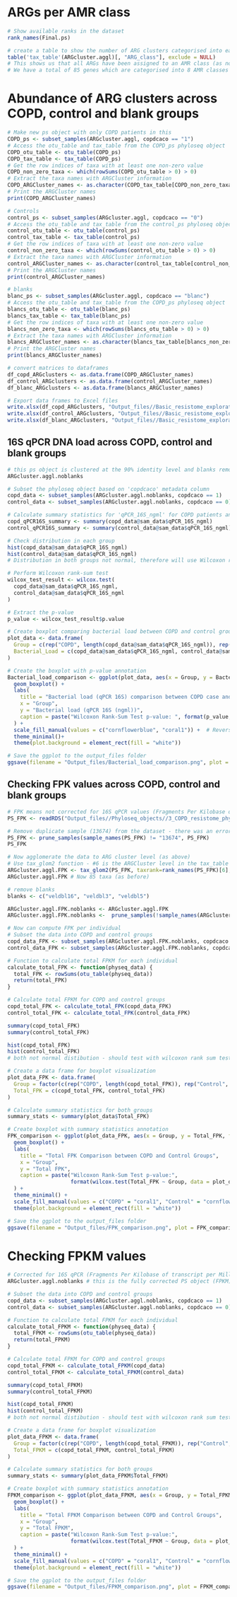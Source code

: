 # ARGs per AMR class
```r
# Show available ranks in the dataset
rank_names(Final.ps)

# create a table to show the number of ARG clusters categorised into each AMR class in this data set
table('tax_table'(ARGcluster.aggl)[, "ARG_class"], exclude = NULL)
# This shows us that all ARGs have been assigned to an AMR class (as no NAs present here so no artifacts in the data)
# We have a total of 85 genes which are categorised into 8 AMR classes 
```
# Abundance of ARG clusters across COPD, control and blank groups
```r
# Make new ps object with only COPD patients in this
COPD_ps <- subset_samples(ARGcluster.aggl, copdcaco == "1")
# Access the otu_table and tax_table from the COPD_ps phyloseq object
COPD_otu_table <- otu_table(COPD_ps)
COPD_tax_table <- tax_table(COPD_ps)
# Get the row indices of taxa with at least one non-zero value
COPD_non_zero_taxa <- which(rowSums(COPD_otu_table > 0) > 0)
# Extract the taxa names with ARGCluster information
COPD_ARGCluster_names <- as.character(COPD_tax_table[COPD_non_zero_taxa, "ARGCluster"])
# Print the ARGCluster names
print(COPD_ARGCluster_names)

# Controls 
control_ps <- subset_samples(ARGcluster.aggl, copdcaco == "0")
# Access the otu_table and tax_table from the control_ps phyloseq object
control_otu_table <- otu_table(control_ps)
control_tax_table <- tax_table(control_ps)
# Get the row indices of taxa with at least one non-zero value
control_non_zero_taxa <- which(rowSums(control_otu_table > 0) > 0)
# Extract the taxa names with ARGCluster information
control_ARGCluster_names <- as.character(control_tax_table[control_non_zero_taxa, "ARGCluster"])
# Print the ARGCluster names
print(control_ARGCluster_names)

# blanks 
blanc_ps <- subset_samples(ARGcluster.aggl, copdcaco == "blanc")
# Access the otu_table and tax_table from the COPD_ps phyloseq object
blancs_otu_table <- otu_table(blanc_ps)
blancs_tax_table <- tax_table(blanc_ps)
# Get the row indices of taxa with at least one non-zero value
blancs_non_zero_taxa <- which(rowSums(blancs_otu_table > 0) > 0)
# Extract the taxa names with ARGCluster information
blancs_ARGCluster_names <- as.character(blancs_tax_table[blancs_non_zero_taxa, "ARGCluster"])
# Print the ARGCluster names
print(blancs_ARGCluster_names)

# convert matrices to dataframes
df_copd_ARGclusters <- as.data.frame(COPD_ARGCluster_names)
df_control_ARGclusters <- as.data.frame(control_ARGCluster_names)
df_blanc_ARGclusters <- as.data.frame(blancs_ARGCluster_names)

# Export data frames to Excel files
write.xlsx(df_copd_ARGclusters, "Output_files//Basic_resistome_explorations//df_copd_ARGclusters.xlsx", rowNames = FALSE)
write.xlsx(df_control_ARGclusters, "Output_files//Basic_resistome_explorations//df_control_ARGclusters.xlsx", rowNames = FALSE)
write.xlsx(df_blanc_ARGclusters, "Output_files//Basic_resistome_explorations//df_blanc_ARGclusters.xlsx", rowNames = FALSE)
```
## 16S qPCR DNA load across COPD, control and blank groups
```r
# this ps object is clustered at the 90% identity level and blanks removed
ARGcluster.aggl.noblanks 

# Subset the phyloseq object based on 'copdcaco' metadata column
copd_data <- subset_samples(ARGcluster.aggl.noblanks, copdcaco == 1)
control_data <- subset_samples(ARGcluster.aggl.noblanks, copdcaco == 0)

# Calculate summary statistics for 'qPCR_16S_ngml' for COPD patients and controls
copd_qPCR16S_summary <- summary(copd_data@sam_data$qPCR_16S_ngml)
control_qPCR16S_summary <- summary(control_data@sam_data$qPCR_16S_ngml)

# Check distribution in each group
hist(copd_data@sam_data$qPCR_16S_ngml)
hist(control_data@sam_data$qPCR_16S_ngml)
# Distribution in both groups not normal, therefore will use Wilcoxon rank-sum test

# Perform Wilcoxon rank-sum test
wilcox_test_result <- wilcox.test(
  copd_data@sam_data$qPCR_16S_ngml,
  control_data@sam_data$qPCR_16S_ngml
)

# Extract the p-value
p_value <- wilcox_test_result$p.value

# Create boxplot comparing bacterial load between COPD and control groups
plot_data <- data.frame(
  Group = c(rep("COPD", length(copd_data@sam_data$qPCR_16S_ngml)), rep("Control", length(control_data@sam_data$qPCR_16S_ngml))),
  Bacterial_Load = c(copd_data@sam_data$qPCR_16S_ngml, control_data@sam_data$qPCR_16S_ngml)
)

# Create the boxplot with p-value annotation
Bacterial_load_comparison <- ggplot(plot_data, aes(x = Group, y = Bacterial_Load, fill = Group)) +
  geom_boxplot() +
  labs(
    title = "Bacterial load (qPCR 16S) comparison between COPD case and control groups",
    x = "Group",
    y = "Bacterial load (qPCR 16S (ngml))",
    caption = paste("Wilcoxon Rank-Sum Test p-value: ", format(p_value, digits = 3))
  ) +
  scale_fill_manual(values = c("cornflowerblue", "coral1")) +  # Reversed colors
  theme_minimal()+
  theme(plot.background = element_rect(fill = "white"))

# Save the ggplot to the output_files folder
ggsave(filename = "Output_files/Bacterial_load_comparison.png", plot = Bacterial_load_comparison, width = 8, height = 6, dpi = 300)
```
## Checking FPK values across COPD, control and blank groups
```r
# FPK means not corrected for 16S qPCR values (Fragments Per Kilobase of transcript (FPK))
PS_FPK <- readRDS("Output_files//Phyloseq_objects//3_COPD_resistome_phyloseq_object_rarefied_FPK.RDS") # this is the PS object which is not corrected for 16S qPCR values

# Remove duplicate sample (13674) from the dataset - there was an error in the choice and labelling of 1 control sample and we ended up with the same control sample being used for 2 case samples. It was mislabelled as '13674' hence was thought to be a different sample to '13764' which was already included in the dataset. Therefore we must remoce '13674' from the dataset. 
PS_FPK <- prune_samples(sample_names(PS_FPK) != "13674", PS_FPK) 
PS_FPK

# Now agglomerate the data to ARG cluster level (as above)
# Use tax_glom2 function - #6 is the ARGCluster level in the tax_table of Final.ps object. This creates a new ps object with ARGcluster as default 
ARGcluster.aggl.FPK <- tax_glom2(PS_FPK, taxrank=rank_names(PS_FPK)[6], NArm=TRUE)
ARGcluster.aggl.FPK # Now 85 taxa (as before)

# remove blanks
blanks <- c("veldbl16", "veldbl3", "veldbl5")

ARGcluster.aggl.FPK.noblanks <- ARGcluster.aggl.FPK
ARGcluster.aggl.FPK.noblanks <-  prune_samples(!sample_names(ARGcluster.aggl.FPK.noblanks)%in%blanks, ARGcluster.aggl.FPK.noblanks) # Now 69 samples as we want

# Now can compute FPK per individual 
# Subset the data into COPD and control groups
copd_data_FPK <- subset_samples(ARGcluster.aggl.FPK.noblanks, copdcaco == 1)
control_data_FPK <- subset_samples(ARGcluster.aggl.FPK.noblanks, copdcaco == 0)

# Function to calculate total FPKM for each individual
calculate_total_FPK <- function(physeq_data) {
  total_FPK <- rowSums(otu_table(physeq_data))
  return(total_FPK)
}

# Calculate total FPKM for COPD and control groups
copd_total_FPK <- calculate_total_FPK(copd_data_FPK)
control_total_FPK <- calculate_total_FPK(control_data_FPK)

summary(copd_total_FPK)
summary(control_total_FPK)

hist(copd_total_FPK)
hist(control_total_FPK)
# both not normal distibution - should test with wilcoxon rank sum test

# Create a data frame for boxplot visualization
plot_data_FPK <- data.frame(
  Group = factor(c(rep("COPD", length(copd_total_FPK)), rep("Control", length(control_total_FPK)))),
  Total_FPK = c(copd_total_FPK, control_total_FPK)
)

# Calculate summary statistics for both groups
summary_stats <- summary(plot_data$Total_FPK)

# Create boxplot with summary statistics annotation
FPK_comparison <- ggplot(plot_data_FPK, aes(x = Group, y = Total_FPK, fill = Group)) +
  geom_boxplot() +
  labs(
    title = "Total FPK Comparison between COPD and Control Groups",
    x = "Group",
    y = "Total FPK",
    caption = paste("Wilcoxon Rank-Sum Test p-value:",
                    format(wilcox.test(Total_FPK ~ Group, data = plot_data_FPK)$p.value, digits = 3))
  ) +
  theme_minimal() +
  scale_fill_manual(values = c("COPD" = "coral1", "Control" = "cornflowerblue"))+
  theme(plot.background = element_rect(fill = "white"))

# Save the ggplot to the output_files folder
ggsave(filename = "Output_files/FPK_comparison.png", plot = FPK_comparison, width = 8, height = 6, dpi = 300)
```
# Checking FPKM values
```r
# Corrected for 16S qPCR (Fragments Per Kilobase of transcript per Million mapped reads (FPKM))
ARGcluster.aggl.noblanks # this is the fully corrected PS object (FPKM)

# Subset the data into COPD and control groups
copd_data <- subset_samples(ARGcluster.aggl.noblanks, copdcaco == 1)
control_data <- subset_samples(ARGcluster.aggl.noblanks, copdcaco == 0)

# Function to calculate total FPKM for each individual
calculate_total_FPKM <- function(physeq_data) {
  total_FPKM <- rowSums(otu_table(physeq_data))
  return(total_FPKM)
}

# Calculate total FPKM for COPD and control groups
copd_total_FPKM <- calculate_total_FPKM(copd_data)
control_total_FPKM <- calculate_total_FPKM(control_data)

summary(copd_total_FPKM)
summary(control_total_FPKM)

hist(copd_total_FPKM)
hist(control_total_FPKM)
# both not normal distibution - should test with wilcoxon rank sum test

# Create a data frame for boxplot visualization
plot_data_FPKM <- data.frame(
  Group = factor(c(rep("COPD", length(copd_total_FPKM)), rep("Control", length(control_total_FPKM)))),
  Total_FPKM = c(copd_total_FPKM, control_total_FPKM)
)

# Calculate summary statistics for both groups
summary_stats <- summary(plot_data_FPKM$Total_FPKM)

# Create boxplot with summary statistics annotation
FPKM_comparison <- ggplot(plot_data_FPKM, aes(x = Group, y = Total_FPKM, fill = Group)) +
  geom_boxplot() +
  labs(
    title = "Total FPKM Comparison between COPD and Control Groups",
    x = "Group",
    y = "Total FPKM",
    caption = paste("Wilcoxon Rank-Sum Test p-value:",
                    format(wilcox.test(Total_FPKM ~ Group, data = plot_data_FPKM)$p.value, digits = 3))
  ) +
  theme_minimal() +
  scale_fill_manual(values = c("COPD" = "coral1", "Control" = "cornflowerblue"))+
  theme(plot.background = element_rect(fill = "white"))

# Save the ggplot to the output_files folder
ggsave(filename = "Output_files/FPKM_comparison.png", plot = FPKM_comparison, width = 8, height = 6, dpi = 300)
```